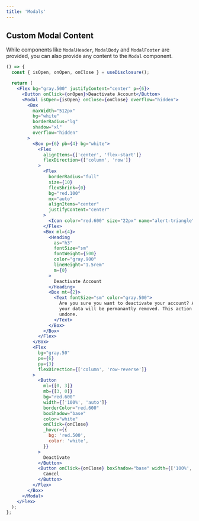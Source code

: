```yaml
---
title: 'Modals'
---
```


## Custom Modal Content

While components like `ModalHeader`, `ModalBody` and `ModalFooter` are provided, you can also provide any content to the `Modal` component.

```jsx live
() => {
  const { isOpen, onOpen, onClose } = useDisclosure();

  return (
    <Flex bg="gray.500" justifyContent="center" p={6}>
      <Button onClick={onOpen}>Deactivate Account</Button>
      <Modal isOpen={isOpen} onClose={onClose} overflow="hidden">
        <Box
          maxWidth="512px"
          bg="white"
          borderRadius="lg"
          shadow="xl"
          overflow="hidden"
        >
          <Box p={6} pb={4} bg="white">
            <Flex
              alignItems={['center', 'flex-start']}
              flexDirection={['column', 'row']}
            >
              <Flex
                borderRadius="full"
                size={10}
                flexShrink={0}
                bg="red.100"
                mx="auto"
                alignItems="center"
                justifyContent="center"
              >
                <Icon color="red.600" size="22px" name="alert-triangle" />
              </Flex>
              <Box ml={4}>
                <Heading
                  as="h3"
                  fontSize="sm"
                  fontWeight={500}
                  color="gray.900"
                  lineHeight="1.5rem"
                  m={0}
                >
                  Deactivate Account
                </Heading>
                <Box mt={2}>
                  <Text fontSize="sm" color="gray.500">
                    Are you sure you want to deactivate your account? All of
                    your data will be permanantly removed. This action cannot be
                    undone.
                  </Text>
                </Box>
              </Box>
            </Flex>
          </Box>
          <Flex
            bg="gray.50"
            px={6}
            py={3}
            flexDirection={['column', 'row-reverse']}
          >
            <Button
              ml={[0, 3]}
              mb={[3, 0]}
              bg="red.600"
              width={['100%', 'auto']}
              borderColor="red.600"
              boxShadow="base"
              color="white"
              onClick={onClose}
              _hover={{
                bg: 'red.500',
                color: 'white',
              }}
            >
              Deactivate
            </Button>
            <Button onClick={onClose} boxShadow="base" width={['100%', 'auto']}>
              Cancel
            </Button>
          </Flex>
        </Box>
      </Modal>
    </Flex>
  );
};
```
